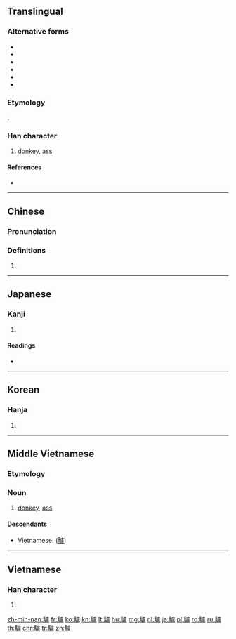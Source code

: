 {{character info/new}}
{{also|驴}}
==Translingual==

===Alternative forms===
* {{l|mul|䮫}}
* {{l|mul|馿}}
* {{l|mul|驴}}
* {{l|mul|𩢉}}
* {{l|mul|𩢬}}
* {{l|mul|𩧥}}

===Etymology===
{{Han etyl}}
{{Han compound|盧|馬|t2=horse|ls=psc|c1=p|c2=s}}.

===Han character===
{{Han char|rn=187|rad=馬|as=16|sn=26|four=71317|canj=SFYPT|ids=⿰馬盧}}

# [[donkey]], [[ass]]

====References====
* {{Han ref|kx=1446.400|dkj=45069|dj=1972.130|hdz=74583.070|uh=9A62|ud=39522|bh=C66A|bd=50794}}

----

==Chinese==
{{zh-forms|s=驴}}

===Pronunciation===
{{zh-pron
|m=lǘ
|c=leoi4,lou4
|mc=y
|oc=y
|ma=
|cat=n
}}

===Definitions===
{{zh-hanzi}}

# {{rfdef|lang=zh}}

----

==Japanese==

===Kanji===
{{ja-kanji|grade=|rs=馬16}}

# {{defn|lang=ja|sort=馬16}}

====Readings====
* {{ja-readings|kanon=[[りょ]] (ryo)|goon=[[ろ]] (ro)|kun=[[うさぎうま]] (usagiuma)}}

----

==Korean==

===Hanja===
{{ko-hanja|hangeul=[[려]]>[[여]]|eumhun=|rv=ryeo>yeo|mr=ryŏ>yŏ|y=lye>ye}}

# {{defn|lang=ko|sort=馬16}}

----

==Middle Vietnamese==

===Etymology===
{{rfe|lang=mkh-mvi}}

===Noun===
{{head|mkh-mvi|noun|tr=lừa}}

# [[donkey]], [[ass]]

====Descendants====
* Vietnamese: {{l|vi|lừa}} ([[驢]])

----

==Vietnamese==

===Han character===
{{vi-hantu|[[lư]], [[lừa]]|rs=馬16}}

# {{defn|lang=vi|sort=馬16}}

[[zh-min-nan:驢]]
[[fr:驢]]
[[ko:驢]]
[[kn:驢]]
[[lt:驢]]
[[hu:驢]]
[[mg:驢]]
[[nl:驢]]
[[ja:驢]]
[[pl:驢]]
[[ro:驢]]
[[ru:驢]]
[[th:驢]]
[[chr:驢]]
[[tr:驢]]
[[zh:驢]]